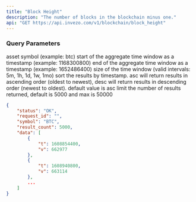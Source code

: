 ```yaml
---
title: "Block Height"
description: "The number of blocks in the blockchain minus one."
api: "GET https://api.invezo.com/v1/blockchain/block_height"
---
```


### Query Parameters

<ParamField query="symbol" type="string" required>
  asset symbol (example: btc)
</ParamField>

<ParamField query="min" type="int" required>
  start of the aggregate time window as a timestamp (example: 1168300800)
</ParamField>

<ParamField query="max" type="int" required>
  end of the aggregate time window as a timestamp (example: 1652486400)
</ParamField>

<ParamField query="interval" type="string" required>
  size of the time window (valid intervals: 5m, 1h, 1d, 1w, 1mo)
</ParamField>

<ParamField query="sort" type="string">
  sort the results by timestamp. asc will return results in ascending order
  (oldest to newest), desc will return results in descending order (newest to
  oldest). default value is asc
</ParamField>

<ParamField query="limit" type="int">
  limit the number of results returned, default is 5000 and max is 50000
</ParamField>

<ResponseExample>

```json Response
{
    "status": "OK",
    "request_id": "",
    "symbol": "BTC",
    "result_count": 5000,
    "data": [
        {
            "t": 1608854400,
            "v": 662977
        },
        {
            "t": 1608940800,
            "v": 663114
        },
        ...
    ]
}
```

</ResponseExample>
